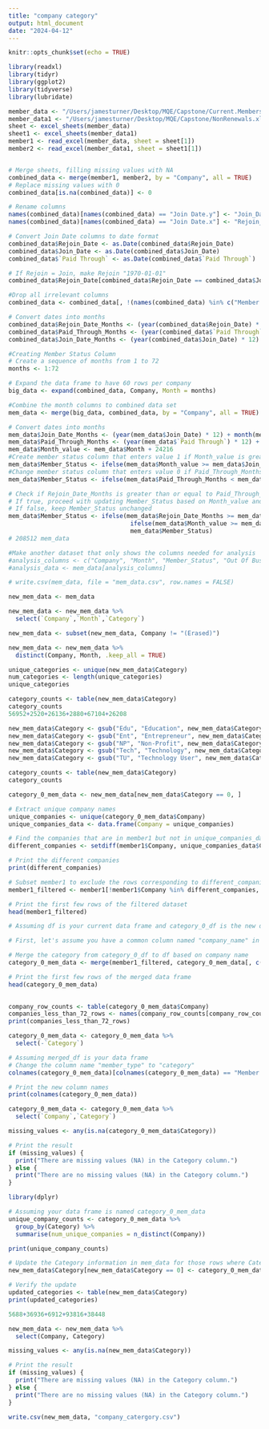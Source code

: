 ```yaml
---
title: "company category"
output: html_document
date: "2024-04-12"
---
```


```r
knitr::opts_chunk$set(echo = TRUE)
```

```r
library(readxl)
library(tidyr)
library(ggplot2)
library(tidyverse)
library(lubridate)
```

```r
member_data <- "/Users/jamesturner/Desktop/MQE/Capstone/Current.Members.JoinDate.xlsx"
member_data1 <- "/Users/jamesturner/Desktop/MQE/Capstone/NonRenewals.xlsx"
sheet <- excel_sheets(member_data)
sheet1 <- excel_sheets(member_data1)
member1 <- read_excel(member_data, sheet = sheet[1])
member2 <- read_excel(member_data1, sheet = sheet1[1])


# Merge sheets, filling missing values with NA
combined_data <- merge(member1, member2, by = "Company", all = TRUE)
# Replace missing values with 0
combined_data[is.na(combined_data)] <- 0

# Rename columns
names(combined_data)[names(combined_data) == "Join Date.y"] <- "Join_Date"
names(combined_data)[names(combined_data) == "Join Date.x"] <- "Rejoin_Date"

# Convert Join Date columns to date format
combined_data$Rejoin_Date <- as.Date(combined_data$Rejoin_Date)
combined_data$Join_Date <- as.Date(combined_data$Join_Date)
combined_data$`Paid Through` <- as.Date(combined_data$`Paid Through`)

# If Rejoin = Join, make Rejoin "1970-01-01"
combined_data$Rejoin_Date[combined_data$Rejoin_Date == combined_data$Join_Date] <- as.Date("1970-01-01")

#Drop all irrelevant columns
combined_data <- combined_data[, !(names(combined_data) %in% c("Member Type.x", "Member Type.y", "Status", "Cluster"))]

# Convert dates into months
combined_data$Rejoin_Date_Months <- (year(combined_data$Rejoin_Date) * 12) + month(combined_data$Rejoin_Date)
combined_data$Paid_Through_Months <- (year(combined_data$`Paid Through`) * 12) + month(combined_data$`Paid Through`)
combined_data$Join_Date_Months <- (year(combined_data$Join_Date) * 12) + month(combined_data$Join_Date)
```


```r
#Creating Member Status Column
# Create a sequence of months from 1 to 72
months <- 1:72

# Expand the data frame to have 60 rows per company
big_data <- expand(combined_data, Company, Month = months)
```

```r
#Combine the month columns to combined data set
mem_data <- merge(big_data, combined_data, by = "Company", all = TRUE)
```

```r
# Convert dates into months
mem_data$Join_Date_Months <- (year(mem_data$Join_Date) * 12) + month(mem_data$Join_Date)
mem_data$Paid_Through_Months <- (year(mem_data$`Paid Through`) * 12) + month(mem_data$`Paid Through`)
mem_data$Month_value <- mem_data$Month + 24216
#Create member status column that enters value 1 if Month_value is greater or equal to Join_Date_Months 
mem_data$Member_Status <- ifelse(mem_data$Month_value >= mem_data$Join_Date_Months, 1, 0)
#Change member status column that enters value 0 if Paid_Through_Months is less than Month_value
mem_data$Member_Status <- ifelse(mem_data$Paid_Through_Months < mem_data$Month_value, 0, mem_data$Member_Status)

# Check if Rejoin_Date_Months is greater than or equal to Paid_Through_Months
# If true, proceed with updating Member_Status based on Month_value and Rejoin_Date_Months
# If false, keep Member_Status unchanged
mem_data$Member_Status <- ifelse(mem_data$Rejoin_Date_Months >= mem_data$Paid_Through_Months, 
                                  ifelse(mem_data$Month_value >= mem_data$Rejoin_Date_Months, 1, mem_data$Member_Status),
                                  mem_data$Member_Status)
# 208512 mem_data
```

```r
#Make another dataset that only shows the columns needed for analysis
#analysis_columns <- c("Company", "Month", "Member_Status", "Out Of Business")
#analysis_data <- mem_data[analysis_columns]
```

```r
# write.csv(mem_data, file = "mem_data.csv", row.names = FALSE)
```

```r
new_mem_data <- mem_data
```

```r
new_mem_data <- new_mem_data %>%
  select(`Company`,`Month`,`Category`)
```

```r
new_mem_data <- subset(new_mem_data, Company != "(Erased)")
```

```r
new_mem_data <- new_mem_data %>%
  distinct(Company, Month, .keep_all = TRUE)
```


```r
unique_categories <- unique(new_mem_data$Category)
num_categories <- length(unique_categories)
unique_categories
```

```r
category_counts <- table(new_mem_data$Category)
category_counts
56952+2520+26136+2880+67104+26208 
```
```r
new_mem_data$Category <- gsub("Edu", "Education", new_mem_data$Category)
new_mem_data$Category <- gsub("Ent", "Entrepreneur", new_mem_data$Category)
new_mem_data$Category <- gsub("NP", "Non-Profit", new_mem_data$Category)
new_mem_data$Category <- gsub("Tech", "Technology", new_mem_data$Category)
new_mem_data$Category <- gsub("TU", "Technology User", new_mem_data$Category)


```

```r
category_counts <- table(new_mem_data$Category)
category_counts
```



```r
category_0_mem_data <- new_mem_data[new_mem_data$Category == 0, ]
```

```r
# Extract unique company names
unique_companies <- unique(category_0_mem_data$Company)
unique_companies_data <- data.frame(Company = unique_companies)
```

```r
# Find the companies that are in member1 but not in unique_companies_data
different_companies <- setdiff(member1$Company, unique_companies_data$Company)

# Print the different companies
print(different_companies)

```

```r
# Subset member1 to exclude the rows corresponding to different_companies
member1_filtered <- member1[!member1$Company %in% different_companies, ]

# Print the first few rows of the filtered dataset
head(member1_filtered)

```


```r
# Assuming df is your current data frame and category_0_df is the new data frame containing category 0 observations

# First, let's assume you have a common column named "company_name" in both data frames

# Merge the category from category_0_df to df based on company name
category_0_mem_data <- merge(member1_filtered, category_0_mem_data[, c("Company", "Category")], by = "Company", all.x = TRUE)

# Print the first few rows of the merged data frame
head(category_0_mem_data)
 
```


```r
company_row_counts <- table(category_0_mem_data$Company)
companies_less_than_72_rows <- names(company_row_counts[company_row_counts < 72])
print(companies_less_than_72_rows)
```

```r
category_0_mem_data <- category_0_mem_data %>%
  select(-`Category`)
```



```r
# Assuming merged_df is your data frame
# Change the column name "member_type" to "category"
colnames(category_0_mem_data)[colnames(category_0_mem_data) == "Member Type"] <- "Category"

# Print the new column names
print(colnames(category_0_mem_data))

```

```r
category_0_mem_data <- category_0_mem_data %>%
  select(`Company`,`Category`)
```

```r
missing_values <- any(is.na(category_0_mem_data$Category))

# Print the result
if (missing_values) {
  print("There are missing values (NA) in the Category column.")
} else {
  print("There are no missing values (NA) in the Category column.")
}
```

```r
library(dplyr)

# Assuming your data frame is named category_0_mem_data
unique_company_counts <- category_0_mem_data %>%
  group_by(Category) %>%
  summarise(num_unique_companies = n_distinct(Company))

print(unique_company_counts)

```


```r
# Update the Category information in mem_data for those rows where Category is 0
new_mem_data$Category[new_mem_data$Category == 0] <- category_0_mem_data$Category

# Verify the update
updated_categories <- table(new_mem_data$Category)
print(updated_categories)

```

```r
5688+36936+6912+93816+38448 
```


```r
new_mem_data <- new_mem_data %>%
  select(Company, Category)
```

```r
missing_values <- any(is.na(new_mem_data$Category))

# Print the result
if (missing_values) {
  print("There are missing values (NA) in the Category column.")
} else {
  print("There are no missing values (NA) in the Category column.")
}
```


```r
write.csv(new_mem_data, "company_catergory.csv")
```






